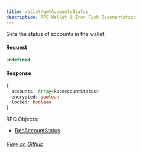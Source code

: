 ```yaml
---
title: wallet/getAccountsStatus
description: RPC Wallet | Iron Fish Documentation
---
```


Gets the status of accounts in the wallet.

#### Request

```ts
undefined
```

#### Response

```ts
{
  accounts: Array<RpcAccountStatus>
  encrypted: boolean
  locked: boolean
}
```

RPC Objects:
- [RpcAccountStatus](/developers/documentation/rpc/objects/rpcAccountStatus)

###### [View on Github](https://github.com/iron-fish/ironfish/blob/master/ironfish/src/rpc/routes/wallet/getAccountsStatus.ts)
